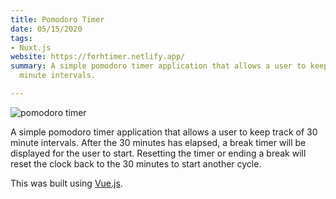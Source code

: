 ```yaml
---
title: Pomodoro Timer
date: 05/15/2020
tags:
- Nuxt.js
website: https://forhtimer.netlify.app/
summary: A simple pomodoro timer application that allows a user to keep track of 30
  minute intervals.

---
```

![pomodoro timer](../uploads/screen-shot-2020-05-15-at-4.37.03-pm.png)

A simple pomodoro timer application that allows a user to keep track of 30 minute intervals. After the 30 minutes has elapsed, a break timer will be displayed for the user to start. Resetting the timer or ending a break will reset the clock back to the 30 minutes to start another cycle.

This was built using [Vue.js](https://vuejs.org/).